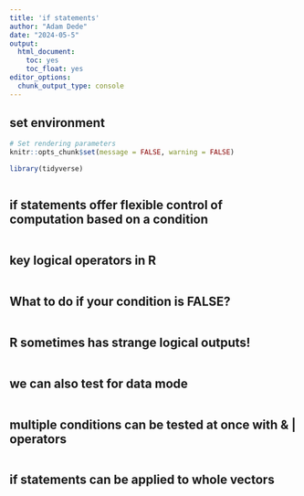 ```yaml
---
title: 'if statements'
author: "Adam Dede"
date: "2024-05-5"
output:
  html_document:
    toc: yes
    toc_float: yes
editor_options:
  chunk_output_type: console
---
```



## set environment

```r

# Set rendering parameters
knitr::opts_chunk$set(message = FALSE, warning = FALSE)

library(tidyverse)



```

## if statements offer flexible control of computation based on a condition

```r


```
## key logical operators in R
```r





```
## What to do if your condition is FALSE? 
```r








```
## R sometimes has strange logical outputs! 
```r




```

## we can also test for data mode 
```r



```

## multiple conditions can be tested at once with & | operators
```r




```

## if statements can be applied to whole vectors
```r

            


```
